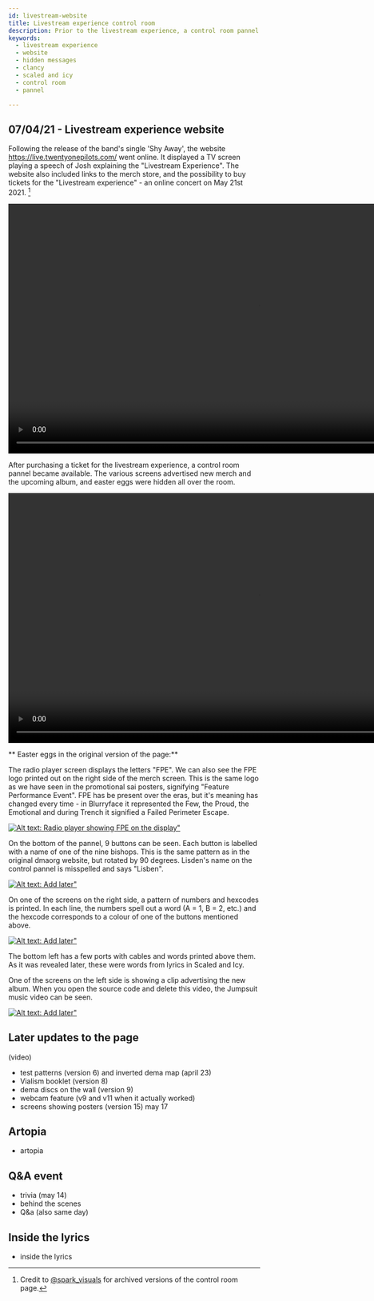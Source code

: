 ```yaml
---
id: livestream-website
title: Livestream experience control room 
description: Prior to the livestream experience, a control room pannel with many easter eggs was shown on the website.
keywords:
  - livestream experience
  - website 
  - hidden messages
  - clancy
  - scaled and icy
  - control room
  - pannel

---
```


## 07/04/21 - Livestream experience website

Following the release of the band's single 'Shy Away', the website https://live.twentyonepilots.com/ went online. It displayed a TV screen playing a speech of Josh explaining the "Livestream Experience". 
The website also included links to the merch store, and the possibility to buy tickets for the "Livestream experience" - an online concert on May 21st 2021. [^1]

<video controls height="500px">
  <source src={intro}/>
</video>

After purchasing a ticket for the livestream experience, a control room pannel became available. The various screens advertised new merch and the upcoming album, and easter eggs were hidden all over the room.

<video controls height="500px">
  <source src={v1}/>
</video>

** Easter eggs in the original version of the page:**


The radio player screen displays the letters "FPE". We can also see the FPE logo printed out on the right side of the merch screen. This is the same logo as we have seen in the promotional sai posters, signifying "Feature Performance Event". FPE has be present over the eras, but it's meaning has changed every time -  in Blurryface it represented the Few, the Proud, the Emotional and during Trench it signified a Failed Perimeter Escape. 

[![Alt text: Radio player showing FPE on the display"](./assets/fpe.png)](./assets/fpe.png)

On the bottom of the pannel, 9 buttons can be seen. Each button is labelled with a name of one of the nine bishops. This is the same pattern as in the original dmaorg website, but rotated by 90 degrees. Lisden's name on the control pannel is misspelled and says "Lisben".

[![Alt text: Add later"](./assets/bishopcircles.png)](./assets/bishopcircles.png)

On one of the screens on the right side, a pattern of numbers and hexcodes is printed. In each line, the numbers spell out a word (A = 1, B = 2, etc.) and the hexcode corresponds to a colour of one of the buttons mentioned above. 

[![Alt text: Add later"](./assets/screen2.png)](./assets/screen2.png)

The bottom left has a few ports with cables and words printed above them. As it was revealed later, these were words from lyrics in Scaled and Icy.

One of the screens on the left side is showing a clip advertising the new album. When you open the source code and delete this video, the Jumpsuit music video can be seen.

[![Alt text: Add later"](./assets/hds.gif)](./assets/hds.gif)


## Later updates to the page
(video)

- test patterns (version 6) and inverted dema map (april 23)
- Vialism booklet (version 8)
- dema discs on the wall (version 9)
- webcam feature (v9 and v11 when it actually worked)
- screens showing posters (version 15) may 17



## Artopia
- artopia 

## Q&A event
- trivia (may 14)
- behind the scenes
- Q&a (also same day)


## Inside the lyrics
- inside the lyrics






[^1]: Credit to [@spark_visuals](https://twitter.com/spark_visuals) for archived versions of the control room page.